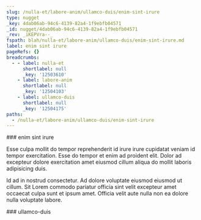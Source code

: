 ```yaml
---
slug: /nulla-et/labore-anim/ullamco-duis/enim-sint-irure
type: nugget
_key: 4dab06ab-94c6-4139-82a4-1f9ebfb04571
_id: nugget/4dab06ab-94c6-4139-82a4-1f9ebfb04571
_rev: _iKEPVra--_
fspath: blah/nulla-et/labore-anim/ullamco-duis/enim-sint-irure.md
label: enim sint irure
pageRefs: {}
breadcrumbs:
  - - label: nulla-et
      shortlabel: null
      _key: '12503610'
    - label: labore-anim
      shortlabel: null
      _key: '12504103'
    - label: ullamco-duis
      shortlabel: null
      _key: '12504175'
paths:
  - /nulla-et/labore-anim/ullamco-duis/enim-sint-irure
---
```


<NuggetArea>
<Nugget slug="/nulla-et/labore-anim/ullamco-duis/enim-sint-irure" type="nugget" _key="4dab06ab-94c6-4139-82a4-1f9ebfb04571" _id="nugget/4dab06ab-94c6-4139-82a4-1f9ebfb04571" _rev="_iKEPVra--_" fspath="blah/nulla-et/labore-anim/ullamco-duis/enim-sint-irure.md" label="enim sint irure" paths="/nulla-et/labore-anim/ullamco-duis/enim-sint-irure">
<NuggetBody>
### enim sint irure

Esse culpa mollit do tempor reprehenderit id irure irure cupidatat veniam id tempor exercitation. Esse do tempor et enim ad proident elit. Dolor ad excepteur dolore exercitation amet eiusmod cillum aliqua do mollit laboris adipisicing duis.

Id ad in nostrud consectetur. Ad dolore voluptate eiusmod eiusmod ut cillum. Sit Lorem commodo pariatur officia sint velit excepteur amet occaecat culpa sunt et ipsum amet. Officia velit aute nulla non ea dolore nulla voluptate labore.

</NuggetBody>
<Breadcrumbs>
<Crumbs>
<Crumb _key="12503610" label="nulla-et" /><Crumb _key="12504103" label="labore-anim" /><Crumb _key="12504175" label="ullamco-duis" />
</Crumbs>
</Breadcrumbs>
</Nugget>

<NuggetsInbound>
</NuggetsInbound>
<NuggetsOutbound>
</NuggetsOutbound>
</NuggetArea>
<PassagesInbound>
<Passage direction="inbound" type="passage" _key="12504175" _id="passage/12504175" _rev="_iKEPVra---" label="ullamco-duis" passage="ullamco-duis" fspath="blah/nulla-et/labore-anim/ullamco-duis" paths="/nulla-et/labore-anim/ullamco-duis" slug="/nulla-et/labore-anim/ullamco-duis">
<NuggetBody>
### ullamco-duis

</NuggetBody>
<Breadcrumbs>
<Crumbs>
<Crumb _key="12503610" label="nulla-et" /><Crumb _key="12504103" label="labore-anim" />
</Crumbs>
</Breadcrumbs>
</Passage>

</PassagesInbound>
<PassagesOutbound>
</PassagesOutbound>